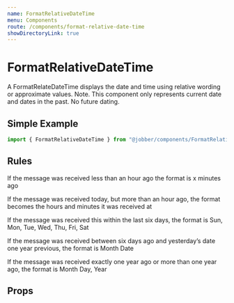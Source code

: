 ```yaml
---
name: FormatRelativeDateTime
menu: Components
route: /components/format-relative-date-time
showDirectoryLink: true
---
```



# FormatRelativeDateTime

A FormatRelateDateTime displays the date and time using relative wording or
approximate values. Note. This component only represents current date and dates
in the past. No future dating.

## Simple Example

```ts
import { FormatRelativeDateTime } from "@jobber/components/FormatRelativeDateTime";
```

## Rules

If the message was received less than an hour ago the format is x minutes ago

If the message was received today, but more than an hour ago, the format becomes
the hours and minutes it was received at

If the message was received this within the last six days, the format is Sun,
Mon, Tue, Wed, Thu, Fri, Sat

If the message was received between six days ago and yesterday’s date one year
previous, the format is Month Date

If the message was received exactly one year ago or more than one year ago, the
format is Month Day, Year

<Playground>
  <FormatRelativeDateTime date={new CivilDateTime(2020, 2, 26, 14, 29, 39)} />
</Playground>

## Props

<Props of={FormatRelativeDateTime} />
